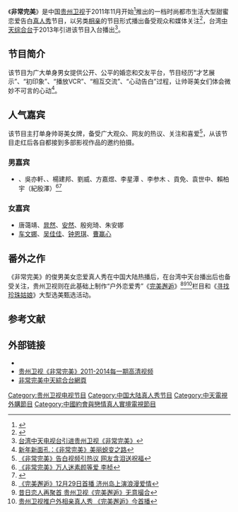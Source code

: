 {{In-progress_tvshow}}
{{Infobox television
| show_name            = 非常完美 
| image                = [[File:Very_Perfect.png|280px]]
| caption              =  
| show_name_2          =
| genre                = [[真人秀|真人秀]]、[[交友|交友]]
| creator              = 
| presenter            = [[陳怡|陳怡]] 
| country              = {{CHN}}
| language             = [[汉语|汉语]]
| num_seasons          = 4
| location             = 
| 首播國家              = {{CHN}}
| network              = [[贵州卫视|贵州卫视]] 
| first_aired          = 2011年11月22日
| last_aired           = 至今
| related              = [[唱出爱火花|唱出爱火花]]<br>[[最爱是中华|最爱是中华]]<br>[[完美邂逅|完美邂逅]]
| 中國大陸名稱 = 非常完美
| 台灣名稱 = 非常完美
}}
《'''非常完美'''》是中国[[贵州卫视|贵州卫视]]于2011年11月开始<ref>{{Cite web |url=http://ent.163.com/11/1013/05/7G7LI0F600032DGD.html |title=梦想秀节目《非常完美》启动 22日贵州卫视播出 |access-date=2014-06-11 |archive-url=https://web.archive.org/web/20150411220259/http://ent.163.com/11/1013/05/7G7LI0F600032DGD.html |archive-date=2015-04-11 |dead-url=yes }}</ref>推出的一档时尚都市生活大型甜蜜恋爱告白[[真人秀|真人秀]]节目，以另类[[相亲|相亲]]的节目形式播出备受观众和媒体关注<ref>{{Cite web |url=http://ent.southcn.com/8/2013-03/28/content_66063944.htm |title=贵州卫视《非常完美》热播 "另类"相亲看点多 |access-date=2014-06-11 |archive-url=https://web.archive.org/web/20140714202302/http://ent.southcn.com/8/2013-03/28/content_66063944.htm |archive-date=2014-07-14 |dead-url=yes }}</ref>，台湾[[中天综合台|中天综合台]]于2013年引进该节目入台播出<ref>[http://news.sina.com.cn/m/2013-11-19/095728749699.shtml 台湾中天电视台引进贵州卫视《非常完美》]</ref>。

==节目简介==
该节目为广大单身男女提供公开、公平的婚恋和交友平台，节目经历“才艺展示”、“初印象”、“播放VCR”、“相互交流”、“心动告白”过程，让帅哥美女们体会微妙不可言的心动<ref>[http://yule.sohu.com/20120106/n331398645.shtml 新年新面孔：《非常完美》美丽蜕变之路]</ref>。

==人气嘉宾==
该节目主打单身帅哥美女牌，备受广大观众、网友的热议、关注和喜爱<ref>[http://news.xinhuanet.com/ent/2013-03/29/c_124519325.htm 《非常完美》告白视频引热议 网友含泪送祝福]{{dead link|date=2018年5月 |bot=InternetArchiveBot |fix-attempted=yes }}</ref>，从该节目走红后各自都接到多部影视作品的邀约拍摄。

===男嘉宾===
*、吳亦軒、、楊建邦、劉威、方嘉煜、李星潭 、李参木 、貢免、袁世中、賴柏宇（紀殷澤）<ref>[http://ent.qq.com/a/20120831/000708.htm  《非常完美》万人迷素颜等爱 李桢]</ref><ref>{{Cite web |url=http://ent.163.com/14/0409/22/9PE2408B00032DGD.html |title=最帅潮爸萌娃生活照 沈晨晖不输林志颖张亮 |access-date=2014-06-11 |archive-url=https://web.archive.org/web/20150623220225/http://ent.163.com/14/0409/22/9PE2408B00032DGD.html |archive-date=2015-06-23 |dead-url=yes }}</ref>

===女嘉宾===
*唐蔼靖、[[晁然|晁然]]、[[安然|安然]]、殷宛琦、朱安娜
*[[车文娜|车文娜]]、[[吴佳佳|吴佳佳]]、[[钟恩琪|钟恩琪]]、[[曹赢心|曹赢心]]

==番外之作==
《非常完美》的俊男美女恋爱真人秀在中国大陆热播后，在台湾中天台播出后也备受关注，贵州卫视则在此基础上制作“户外恋爱秀”《[[完美邂逅|完美邂逅]]》<ref>[http://ent.qq.com/a/20131211/012287.htm 《完美邂逅》12月29日首播 济州岛上演浪漫爱情]</ref><ref>[http://news.xinhuanet.com/ent/2014-01/04/c_125962352.htm 昔日恋人再聚首 贵州卫视《完美邂逅》无意撮合]{{dead link|date=2018年5月 |bot=InternetArchiveBot |fix-attempted=yes }}</ref><ref>[http://ent.163.com/13/1229/13/9H90PT5300031GVS.html 贵州卫视推户外相亲真人秀 《完美邂逅》今首播]</ref>栏目和《[[寻找珍珠姑娘|寻找珍珠姑娘]]》大型选美甄选活动。

==参考文献==
{{reflist|2}}

==外部链接==
*{{Sinaweibo|gtvperfect|贵州卫视非常完美}}{{zh-cn}}
* [https://web.archive.org/web/20140701194906/http://www.letv.com/zongyi/52424.html 贵州卫视《非常完美》2011-2014每一期高清视频]{{zh-cn}}
* [https://web.archive.org/web/20150930033538/http://blog.ctitv.com.tw/feichangwanmei/Default.aspx 非常完美中天綜合台網頁]{{zh-tw}}

{{電視節目的變遷
|電視台= {{flagicon|CHN}} 中國 [[贵州卫视|贵州卫视]]
|播放檔次= 每周五、周六22：10
|節目名稱= 非常完美<br>（2011年11月22日 -2015年）
|上一節目= 
|下一節目=
}}

{{電視節目的變遷
|電視台= {{flagicon|TWN}} 台灣 [[中天綜合台|中天綜合台]]
|播放檔次= 每週日22：00 
|節目名稱= 非常完美<br>（2015年 -）
|上一節目= 
|下一節目= 
}}

{{贵州卫视电视节目}}

[[Category:贵州卫视电视节目|Category:贵州卫视电视节目]]
[[Category:中国大陆真人秀节目|Category:中国大陆真人秀节目]]
[[Category:中天電視外購節目|Category:中天電視外購節目]]
[[Category:中國約會與戀情真人實境電視節目|Category:中國約會與戀情真人實境電視節目]]